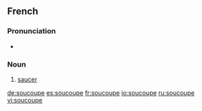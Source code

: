 ==French==

===Pronunciation===
* {{audio|Fr-soucoupe.ogg|Audio}}

===Noun===
{{fr-noun|f}}

# [[saucer]]

[[de:soucoupe]]
[[es:soucoupe]]
[[fr:soucoupe]]
[[io:soucoupe]]
[[ru:soucoupe]]
[[vi:soucoupe]]